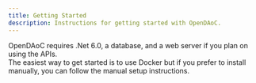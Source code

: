 ```yaml
---
title: Getting Started
description: Instructions for getting started with OpenDAoC.
---
```



OpenDAoC requires .Net 6.0, a database, and a web server if you plan on using the APIs.  
The easiest way to get started is to use Docker but if you prefer to install manually, you can follow the manual setup instructions.

<CardGrid>
	<LinkCard 
  title="Docker Setup" 
  description="Step-by-step instructions for setting up OpenDAoC using Docker."
  href="../docker-setup/"
  />
	<LinkCard 
  title="Manual Setup" 
  description="Step-by-step instructions for setting up OpenDAoC manually."
  href="../manual-setup/" />
</CardGrid>